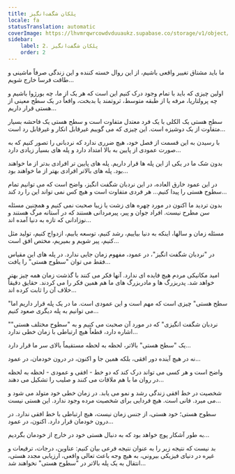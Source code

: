 ```yaml
---
title: پلکان شگفت‌انگیز
locale: fa
statusTranslation: automatic
coverImage: https://lhvmrqwrcowdvduuaukz.supabase.co/storage/v1/object/public/strapi-uploads/small_cover-tratado-de-psicologia-revolucionaria.webp-5e15e1cec4e0ebebcde5d7fc7565d8fd.webp
sidebar:
    label: 2. پلکان شگفت‌انگیز
    order: 2
---
```

ما باید مشتاق تغییر واقعی باشیم، از این روال خسته کننده و این زندگی صرفاً ماشینی و طاقت فرسا خارج شویم...

اولین چیزی که باید با تمام وجود درک کنیم این است که هر یک از ما، چه بورژوا باشیم و چه پرولتاریا، مرفه یا از طبقه متوسط، ثروتمند یا بدبخت، واقعاً در یک سطح معینی از هستی قرار داریم...

سطح هستی یک الکلی با یک فرد معتدل متفاوت است و سطح هستی یک فاحشه بسیار متفاوت از یک دوشیزه است. این چیزی که می گوییم غیرقابل انکار و غیرقابل رد است...

با رسیدن به این قسمت از فصل خود، هیچ ضرری ندارد که نردبانی را تصور کنیم که به صورت عمودی از پایین به بالا امتداد دارد و پله های بسیار زیادی دارد...

بدون شک ما در یکی از این پله ها قرار داریم. پله های پایین تر افرادی بدتر از ما خواهند بود. پله های بالاتر افرادی بهتر از ما خواهند بود...

در این عمود خارق العاده، در این نردبان شگفت انگیز، واضح است که می توانیم تمام سطوح هستی را پیدا کنیم... هر فردی متفاوت است و هیچ کس نمی تواند این را رد کند...

بدون تردید ما اکنون در مورد چهره های زشت یا زیبا صحبت نمی کنیم و همچنین مسئله سن مطرح نیست. افراد جوان و پیر، پیرمردانی هستند که در آستانه مرگ هستند و نوزادانی که تازه به دنیا آمده اند...

مسئله زمان و سالها، اینکه به دنیا بیاییم، رشد کنیم، توسعه یابیم، ازدواج کنیم، تولید مثل کنیم، پیر شویم و بمیریم، مختص افق است...

در "نردبان شگفت انگیز"، در عمود، مفهوم زمان جایی ندارد. در پله های این مقیاس فقط می توان "سطوح هستی" را یافت...

امید مکانیکی مردم هیچ فایده ای ندارد. آنها فکر می کنند با گذشت زمان همه چیز بهتر خواهد شد. پدربزرگ ها و مادربزرگ های ما هم همین فکر را می کردند. حقایق دقیقاً خلاف آن را ثابت کرده اند...

"سطح هستی" چیزی است که مهم است و این عمودی است. ما در یک پله قرار داریم اما می توانیم به پله دیگری صعود کنیم...

"نردبان شگفت انگیزی" که در مورد آن صحبت می کنیم و به "سطوح مختلف هستی" اشاره دارد، قطعاً هیچ ارتباطی با زمان خطی ندارد...

یک "سطح هستی" بالاتر، لحظه به لحظه مستقیماً بالای سر ما قرار دارد...

نه در هیچ آینده دور افقی، بلکه همین جا و اکنون، در درون خودمان، در عمود...

واضح است و هر کسی می تواند درک کند که دو خط - افقی و عمودی - لحظه به لحظه در روان ما با هم ملاقات می کنند و صلیب را تشکیل می دهند...

شخصیت در خط افقی زندگی رشد و نمو می یابد. در زمان خطی خود متولد می شود و می میرد. فانی است. هیچ فردایی برای شخصیت مرده وجود ندارد. این هستی نیست...

سطوح هستی؛ خود هستی، از جنس زمان نیست، هیچ ارتباطی با خط افقی ندارد. در درون خودمان قرار دارد. اکنون، در عمود...

به طور آشکار پوچ خواهد بود که به دنبال هستی خود در خارج از خودمان بگردیم...

بد نیست که نتیجه زیر را به عنوان نتیجه فرعی بیان کنیم: عناوین، درجات، ترفیعات و غیره در دنیای فیزیکی بیرونی، به هیچ وجه باعث تعالی واقعی، ارزیابی مجدد هستی، انتقال به یک پله بالاتر در "سطوح هستی" نخواهند شد...

